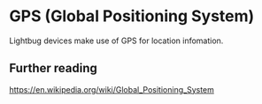 # GPS (Global Positioning System)

Lightbug devices make use of GPS for location infomation.

## Further reading

https://en.wikipedia.org/wiki/Global_Positioning_System
